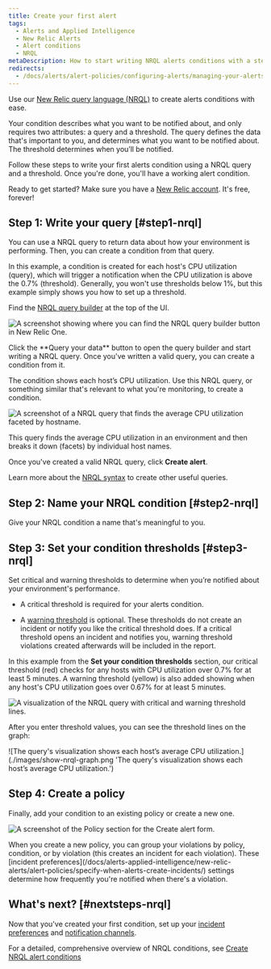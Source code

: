 ```yaml
---
title: Create your first alert
tags:
  - Alerts and Applied Intelligence
  - New Relic Alerts
  - Alert conditions
  - NRQL
metaDescription: How to start writing NRQL alerts conditions with a step-by-step user case.
redirects:
  - /docs/alerts/alert-policies/configuring-alerts/managing-your-alerts
---
```


Use our [New Relic query language (NRQL)](/docs/query-your-data/nrql-new-relic-query-language/get-started/introduction-nrql-new-relics-query-language/) to create alerts conditions with ease.

Your condition describes what you want to be notified about, and only requires two attributes: a query and a threshold. The query defines the data that's important to you, and determines what you want to be notified about. The threshold determines when you’ll be notified.

Follow these steps to write your first alerts condition using a NRQL query and a threshold. Once you're done, you'll have a working alert condition.

Ready to get started? Make sure you have a [New Relic account](https://newrelic.com/signup). It's free, forever!

## Step 1: Write your query [#step1-nrql]

You can use a NRQL query to return data about how your environment is performing. Then, you can create a condition from that query.

In this example, a condition is created for each host's CPU utilization (query), which will trigger a notification when the CPU utilization is above the 0.7% (threshold). Generally, you won't use thresholds below 1%, but this example simply shows you how to set up a threshold.

Find the [NRQL query builder](/docs/query-your-data/explore-query-data/query-builder/use-advanced-nrql-mode-query-data/) at the top of the UI.

![A screenshot showing where you can find the NRQL query builder button in New Relic One.](./images/find-builder.png 'A screenshot showing where you can find the NRQL query builder button in New Relic One.')

<figcaption>
  Click the **Query your data** button to open the query builder and start writing a NRQL query. Once you've written a valid query, you can create a condition from it.
</figcaption>

The condition shows each host’s CPU utilization. Use this NRQL query, or something similar that's relevant to what you're monitoring, to create a condition.

![A screenshot of a NRQL query that finds the average CPU utilization faceted by hostname.](./images/nrql-query.png 'A screenshot of a NRQL query that finds the average CPU utilization faceted by hostname.')

<figcaption>
  This query finds the average CPU utilization in an environment and then breaks it
  down (facets) by individual host names.
</figcaption>

Once you've created a valid NRQL query, click **Create alert**.

Learn more about the [NRQL syntax](/docs/query-your-data/nrql-new-relic-query-language/get-started/introduction-nrql-new-relics-query-language/#syntax) to create other useful queries.

## Step 2: Name your NRQL condition [#step2-nrql]

Give your NRQL condition a name that's meaningful to you. 

## Step 3: Set your condition thresholds [#step3-nrql]

Set critical and warning thresholds to determine when you’re notified about your environment's performance. 

  * A critical threshold is required for your alerts condition.  

  * A [warning threshold](/docs/alerts-applied-intelligence/new-relic-alerts/alert-conditions/set-thresholds-alert-condition/#threshold-levels) is optional. These thresholds do not create an incident or notify you like the critical threshold does. If a critical threshold opens an incident and notifies you, warning threshold violations created afterwards will be included in the report.

In this example from the **Set your condition thresholds** section, our critical threshold (red) checks for any hosts with CPU utilization over 0.7% for at least 5 minutes. A warning threshold (yellow) is also added showing when any host's CPU utilization goes over 0.67% for at least 5 minutes.

![A visualization of the NRQL query with critical and warning threshold lines.](./images/nrql-set-threshold.png 'A visualization of the NRQL query with critical and warning threshold lines.')

After you enter threshold values, you can see the threshold lines on the graph:

![The query's visualization shows each host’s average CPU utilization.](./images/show-nrql-graph.png 'The query's visualization shows each host’s average CPU utilization.')

## Step 4: Create a policy

Finally, add your condition to an existing policy or create a new one.

![A screenshot of the Policy section for the Create alert form.](./images/nrql-create-policy.png 'A screenshot of the Policy section for the Create alert form.')

<figcaption>
  When you create a new policy, you can group your violations by policy, condition, or by violation (this creates an incident for each violation). These [incident preferences](/docs/alerts-applied-intelligence/new-relic-alerts/alert-policies/specify-when-alerts-create-incidents/) settings determine how frequently you're notified when there's a violation.
</figcaption>

## What's next? [#nextsteps-nrql]

Now that you've created your first condition, set up your [incident preferences](/docs/alerts-applied-intelligence/new-relic-alerts/alert-policies/specify-when-alerts-create-incidents/) and [notification channels](/docs/alerts-applied-intelligence/new-relic-alerts/alert-notifications/notification-channels-control-where-send-alerts/). 

For a detailed, comprehensive overview of NRQL conditions, see [Create NRQL alert conditions](/docs/alerts-applied-intelligence/new-relic-alerts/alert-conditions/create-nrql-alert-conditions/)
